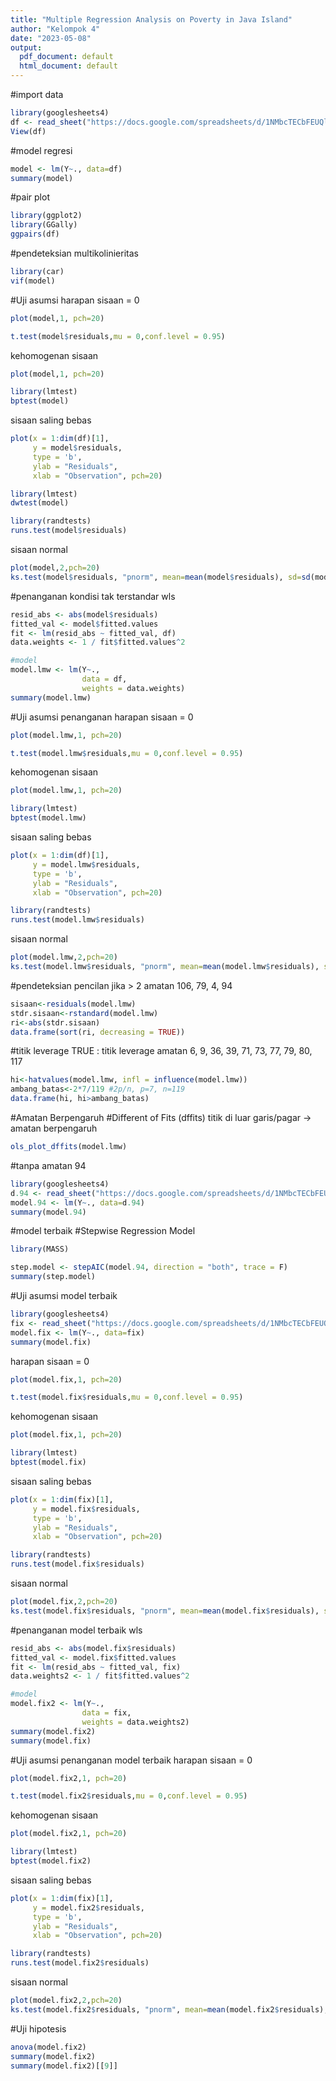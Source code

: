 ---
title: "Multiple Regression Analysis on Poverty in Java Island"
author: "Kelompok 4"
date: "2023-05-08"
output:
  pdf_document: default
  html_document: default
---

#import data
```{r}
library(googlesheets4)
df <- read_sheet("https://docs.google.com/spreadsheets/d/1NMbcTECbFEUQlRAEx8NpWADuPY3sNoK5eHx3dQu-Jsg/edit#gid=117114602", sheet="import")
View(df)
```

#model regresi
```{r}
model <- lm(Y~., data=df)
summary(model)
```

#pair plot
```{r}
library(ggplot2)
library(GGally)
ggpairs(df)
```

#pendeteksian multikolinieritas
```{r}
library(car)
vif(model)
```


#Uji asumsi
harapan sisaan = 0
```{r}
plot(model,1, pch=20)

t.test(model$residuals,mu = 0,conf.level = 0.95)
```

kehomogenan sisaan
```{r}
plot(model,1, pch=20)

library(lmtest)
bptest(model)
```

sisaan saling bebas
```{r}
plot(x = 1:dim(df)[1],
     y = model$residuals,
     type = 'b', 
     ylab = "Residuals",
     xlab = "Observation", pch=20)

library(lmtest)
dwtest(model)

library(randtests)
runs.test(model$residuals)
```

sisaan normal
```{r}
plot(model,2,pch=20)
ks.test(model$residuals, "pnorm", mean=mean(model$residuals), sd=sd(model$residuals))
```

#penanganan kondisi tak terstandar
wls
```{r}
resid_abs <- abs(model$residuals)
fitted_val <- model$fitted.values
fit <- lm(resid_abs ~ fitted_val, df)
data.weights <- 1 / fit$fitted.values^2

#model
model.lmw <- lm(Y~., 
                data = df, 
                weights = data.weights)
summary(model.lmw)
```

#Uji asumsi penanganan
harapan sisaan = 0
```{r}
plot(model.lmw,1, pch=20)

t.test(model.lmw$residuals,mu = 0,conf.level = 0.95)
```

kehomogenan sisaan
```{r}
plot(model.lmw,1, pch=20)

library(lmtest)
bptest(model.lmw)
```

sisaan saling bebas
```{r}
plot(x = 1:dim(df)[1],
     y = model.lmw$residuals,
     type = 'b', 
     ylab = "Residuals",
     xlab = "Observation", pch=20)

library(randtests)
runs.test(model.lmw$residuals)
```

sisaan normal
```{r}
plot(model.lmw,2,pch=20)
ks.test(model.lmw$residuals, "pnorm", mean=mean(model.lmw$residuals), sd=sd(model.lmw$residuals))
```

#pendeteksian pencilan
jika > 2
amatan 106, 79, 4, 94
```{r}
sisaan<-residuals(model.lmw)
stdr.sisaan<-rstandard(model.lmw)
ri<-abs(stdr.sisaan)
data.frame(sort(ri, decreasing = TRUE))
```

#titik leverage
TRUE : titik leverage
amatan 6, 9, 36, 39, 71, 73, 77, 79, 80, 117
```{r}
hi<-hatvalues(model.lmw, infl = influence(model.lmw))
ambang_batas<-2*7/119 #2p/n, p=7, n=119
data.frame(hi, hi>ambang_batas)
```

#Amatan Berpengaruh
#Different of Fits (dffits)
titik di luar garis/pagar -> amatan berpengaruh
```{r}
ols_plot_dffits(model.lmw)
```

#tanpa amatan 94
```{r}
library(googlesheets4)
d.94 <- read_sheet("https://docs.google.com/spreadsheets/d/1NMbcTECbFEUQlRAEx8NpWADuPY3sNoK5eHx3dQu-Jsg/edit#gid=117114602", sheet="tanpa 94")
model.94 <- lm(Y~., data=d.94)
summary(model.94)
```

#model terbaik
#Stepwise Regression Model
```{r}
library(MASS)

step.model <- stepAIC(model.94, direction = "both", trace = F)
summary(step.model)
```


#Uji asumsi model terbaik
```{r}
library(googlesheets4)
fix <- read_sheet("https://docs.google.com/spreadsheets/d/1NMbcTECbFEUQlRAEx8NpWADuPY3sNoK5eHx3dQu-Jsg/edit#gid=117114602", sheet="model terbaik")
model.fix <- lm(Y~., data=fix)
summary(model.fix)
```

harapan sisaan = 0
```{r}
plot(model.fix,1, pch=20)

t.test(model.fix$residuals,mu = 0,conf.level = 0.95)
```

kehomogenan sisaan
```{r}
plot(model.fix,1, pch=20)

library(lmtest)
bptest(model.fix)
```

sisaan saling bebas
```{r}
plot(x = 1:dim(fix)[1],
     y = model.fix$residuals,
     type = 'b', 
     ylab = "Residuals",
     xlab = "Observation", pch=20)

library(randtests)
runs.test(model.fix$residuals)
```

sisaan normal
```{r}
plot(model.fix,2,pch=20)
ks.test(model.fix$residuals, "pnorm", mean=mean(model.fix$residuals), sd=sd(model.fix$residuals))
```

#penanganan model terbaik
wls
```{r}
resid_abs <- abs(model.fix$residuals)
fitted_val <- model.fix$fitted.values
fit <- lm(resid_abs ~ fitted_val, fix)
data.weights2 <- 1 / fit$fitted.values^2

#model
model.fix2 <- lm(Y~., 
                data = fix, 
                weights = data.weights2)
summary(model.fix2)
summary(model.fix)
```

#Uji asumsi penanganan model terbaik
harapan sisaan = 0
```{r}
plot(model.fix2,1, pch=20)

t.test(model.fix2$residuals,mu = 0,conf.level = 0.95)
```

kehomogenan sisaan
```{r}
plot(model.fix2,1, pch=20)

library(lmtest)
bptest(model.fix2)
```

sisaan saling bebas
```{r}
plot(x = 1:dim(fix)[1],
     y = model.fix2$residuals,
     type = 'b', 
     ylab = "Residuals",
     xlab = "Observation", pch=20)

library(randtests)
runs.test(model.fix2$residuals)
```

sisaan normal
```{r}
plot(model.fix2,2,pch=20)
ks.test(model.fix2$residuals, "pnorm", mean=mean(model.fix2$residuals), sd=sd(model.fix2$residuals))
```

#Uji hipotesis
```{r}
anova(model.fix2)
summary(model.fix2)
summary(model.fix2)[[9]]
```

